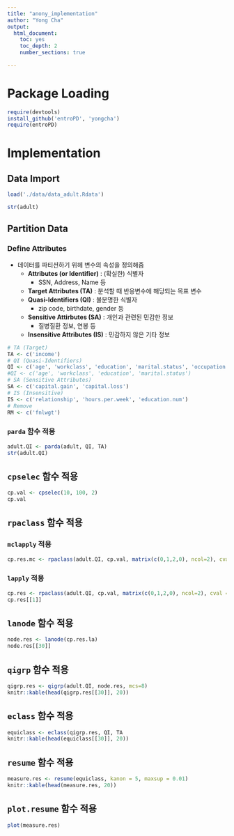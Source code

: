 ```yaml
---
title: "anony_implementation"
author: "Yong Cha"
output: 
  html_document:
    toc: yes
    toc_depth: 2
    number_sections: true
    
---
```



# Package Loading
```r
require(devtools)
install_github('entroPD', 'yongcha')
require(entroPD)
```



# Implementation

## Data Import
```r
load('./data/data_adult.Rdata')
```

```r
str(adult)
```


## Partition Data

### Define Attributes

* 데이터를 파티션하기 위헤 변수의 속성을 정의해줌
    * __Attributes (or Identifier)__ : (확실한) 식별자
        * SSN, Address, Name 등
    * __Target Attributes (TA)__ : 분석할 때 반응변수에 해당되는 목표 변수 
    * __Quasi-Identifiers (QI)__ : 불분명한 식별자
        * zip code, birthdate, gender 등
    * __Sensitive Attirbutes (SA)__ : 개인과 관련된 민감한 정보
        * 질병질환 정보, 연봉 등
    * __Insensitive Attributes (IS)__ : 민감하지 않은 기타 정보
    

```r
# TA (Target)
TA <- c('income')
# QI (Quasi-Identifiers)
QI <- c('age', 'workclass', 'education', 'marital.status', 'occupation', 'race', 'sex', 'native.country')
#QI <- c('age', 'workclass', 'education', 'marital.status')
# SA (Sensitive Attributes)
SA <- c('capital.gain', 'capital.loss')
# IS (Insensitive)
IS <- c('relationship', 'hours.per.week', 'education.num')
# Remove
RM <- c('fnlwgt')
```

### `parda` 함수 적용

```r
adult.QI <- parda(adult, QI, TA)
str(adult.QI)
```



## `cpselec` 함수 적용

```r
cp.val <- cpselec(10, 100, 2)
cp.val
```



## `rpaclass` 함수 적용

### `mclapply` 적용

```r
cp.res.mc <- rpaclass(adult.QI, cp.val, matrix(c(0,1,2,0), ncol=2), cval = 100, mc = TRUE)
```

### `lapply` 적용 

```r
cp.res <- rpaclass(adult.QI, cp.val, matrix(c(0,1,2,0), ncol=2), cval = 100)
cp.res[[1]]
```


## `lanode` 함수 적용

```r
node.res <- lanode(cp.res.la)
node.res[[30]]
```


## `qigrp` 함수 적용

```r
qigrp.res <- qigrp(adult.QI, node.res, mcs=8)
knitr::kable(head(qigrp.res[[30]], 20))
```


## `eclass` 함수 적용

```r
equiclass <- eclass(qigrp.res, QI, TA
knitr::kable(head(equiclass[[30]], 20))
```



## `resume` 함수 적용

```r
measure.res <- resume(equiclass, kanon = 5, maxsup = 0.01)
knitr::kable(head(measure.res, 20))
```


## `plot.resume` 함수 적용
```r
plot(measure.res)
```

